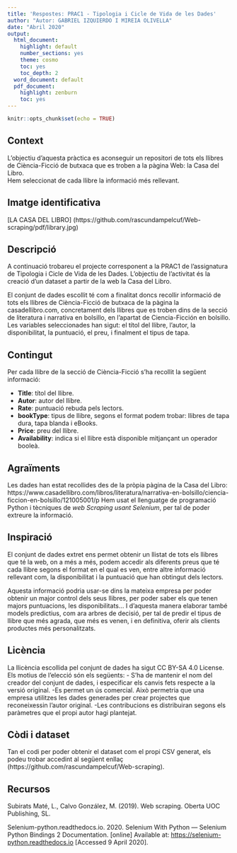 ```yaml
---
title: 'Respostes: PRAC1 - Tipologia i Cicle de Vida de les Dades'
author: "Autor: GABRIEL IZQUIERDO I MIREIA OLIVELLA"
date: "Abril 2020"
output:
  html_document:
    highlight: default
    number_sections: yes
    theme: cosmo
    toc: yes
    toc_depth: 2
  word_document: default
  pdf_document:
    highlight: zenburn
    toc: yes
---
```


```r
knitr::opts_chunk$set(echo = TRUE)
```

## Context
L'objectiu d'aquesta pràctica es aconseguir un repositori de tots els llibres de Ciència-Ficció de butxaca que es troben a la pàgina Web: la Casa del Libro.  
Hem seleccionat de cada llibre la informació més rellevant. 

## Imatge identificativa
[LA CASA DEL LIBRO]
(https://github.com/rascundampelcuf/Web-scraping/pdf/library.jpg)

## Descripció
A continuació trobareu el projecte corresponent a la PRAC1 de l'assignatura de Tipologia i Cicle de Vida de les Dades. L'objectiu de l'activitat és la creació d'un dataset a partir de la web la Casa del Libro. 

El conjunt de dades escollit té com a finalitat doncs recollir informació de tots els llibres de Ciència-Ficció de butxaca de la pàgina la casadellibro.com, concretament dels llibres que es troben dins de la secció de literatura i narrativa en bolsillo, en l'apartat de Ciencia-Ficción en bolsillo. 
Les variables seleccionades han sigut: el títol del llibre, l'autor, la disponibilitat, la puntuació, el preu, i finalment el tipus de tapa. 


\newpage
## Contingut

Per cada llibre de la secció de Ciència-Ficció s'ha recollit la següent informació: 

* **Title**: títol del llibre.
* **Autor**: autor del llibre.  
* **Rate**: puntuació rebuda pels lectors.   
* **bookType**: tipus de llibre, segons el format podem trobar: llibres de tapa dura, tapa blanda i eBooks.
* **Price**: preu del llibre.  
* **Availability**: indica si el llibre està disponible mitjançant un operador booleà.


## Agraïments
Les dades han estat recollides des de la pròpia pàgina de la Casa del Libro: https://www.casadellibro.com/libros/literatura/narrativa-en-bolsillo/ciencia-ficcion-en-bolsillo/121005001/p
Hem usat el llenguatge de programació Python i tècniques de *web Scraping usant Selenium*, per tal de poder extreure la informació. 


## Inspiració
El conjunt de dades extret ens permet obtenir un llistat de tots els llibres que té la web, on a més a més, podem accedir als diferents preus que té cada llibre segons el format en el qual es ven, entre altre informació rellevant com, la disponibilitat i la puntuació que han obtingut dels lectors. 

Aquesta informació podria usar-se dins la mateixa empresa per poder obtenir un major control dels seus llibres, per poder saber els que tenen majors puntuacions, les disponibilitats... I d'aquesta manera elaborar també models predictius, com ara arbres de decisió, per tal de predir el tipus de llibre que més agrada, que més es venen, i en definitiva, oferir als clients productes més personalitzats. 


## Licència
La llicència escollida pel conjunt de dades ha sigut CC BY-SA 4.0 License. Els motius de l'elecció són els següents:
- S'ha de mantenir el nom del creador del conjunt de dades, i especificar els canvis fets respecte a la versió original.
-Es permet un ús comercial. Això permetria que una empresa utilitzes les dades generades per crear projectes que reconeixessin l'autor original. 
-Les contribucions es distribuiran segons els paràmetres que el propi autor hagi plantejat.


## Còdi i dataset
Tan el codi per poder obtenir el dataset com el propi CSV generat, els podeu trobar accedint al següent enllaç (https://github.com/rascundampelcuf/Web-scraping).


## Recursos
Subirats Maté, L., Calvo González, M. (2019). Web scraping. Oberta UOC Publishing, SL.

Selenium-python.readthedocs.io. 2020. Selenium With Python — Selenium Python Bindings 2 Documentation. [online] Available at: <https://selenium-python.readthedocs.io> [Accessed 9 April 2020].